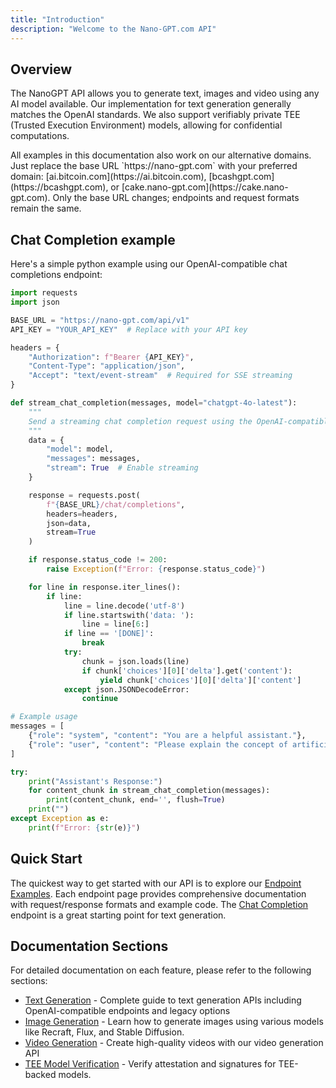 ```yaml
---
title: "Introduction"
description: "Welcome to the Nano-GPT.com API"
---
```


## Overview

The NanoGPT API allows you to generate text, images and video using any AI model available. Our implementation for text generation generally matches the OpenAI standards. We also support verifiably private TEE (Trusted Execution Environment) models, allowing for confidential computations. 

<Note>
  All examples in this documentation also work on our alternative domains. Just replace the base URL `https://nano-gpt.com` with your preferred domain: [ai.bitcoin.com](https://ai.bitcoin.com), [bcashgpt.com](https://bcashgpt.com), or [cake.nano-gpt.com](https://cake.nano-gpt.com). Only the base URL changes; endpoints and request formats remain the same.
</Note>

## Chat Completion example

Here's a simple python example using our OpenAI-compatible chat completions endpoint:

```python
import requests
import json

BASE_URL = "https://nano-gpt.com/api/v1"
API_KEY = "YOUR_API_KEY"  # Replace with your API key

headers = {
    "Authorization": f"Bearer {API_KEY}",
    "Content-Type": "application/json",
    "Accept": "text/event-stream"  # Required for SSE streaming
}

def stream_chat_completion(messages, model="chatgpt-4o-latest"):
    """
    Send a streaming chat completion request using the OpenAI-compatible endpoint.
    """
    data = {
        "model": model,
        "messages": messages,
        "stream": True  # Enable streaming
    }

    response = requests.post(
        f"{BASE_URL}/chat/completions",
        headers=headers,
        json=data,
        stream=True
    )

    if response.status_code != 200:
        raise Exception(f"Error: {response.status_code}")

    for line in response.iter_lines():
        if line:
            line = line.decode('utf-8')
            if line.startswith('data: '):
                line = line[6:]
            if line == '[DONE]':
                break
            try:
                chunk = json.loads(line)
                if chunk['choices'][0]['delta'].get('content'):
                    yield chunk['choices'][0]['delta']['content']
            except json.JSONDecodeError:
                continue

# Example usage
messages = [
    {"role": "system", "content": "You are a helpful assistant."},
    {"role": "user", "content": "Please explain the concept of artificial intelligence."}
]

try:
    print("Assistant's Response:")
    for content_chunk in stream_chat_completion(messages):
        print(content_chunk, end='', flush=True)
    print("")
except Exception as e:
    print(f"Error: {str(e)}")
```

## Quick Start

The quickest way to get started with our API is to explore our [Endpoint Examples](/api-reference/endpoint/chat-completion). Each endpoint page provides comprehensive documentation with request/response formats and example code. The [Chat Completion](/api-reference/endpoint/chat-completion) endpoint is a great starting point for text generation.

## Documentation Sections

For detailed documentation on each feature, please refer to the following sections:

- [Text Generation](/text-generation) - Complete guide to text generation APIs including OpenAI-compatible endpoints and legacy options
- [Image Generation](/image-generation) - Learn how to generate images using various models like Recraft, Flux, and Stable Diffusion.
- [Video Generation](/video-generation) - Create high-quality videos with our video generation API
- [TEE Model Verification](/api-reference/tee-verification) - Verify attestation and signatures for TEE-backed models.

